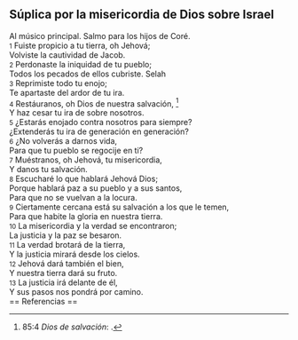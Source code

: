 == Súplica por la misericordia de Dios sobre Israel ==

Al músico principal. Salmo para los hijos de Coré.<br>
{{anchor|1}} <small>1</small> Fuiste propicio a tu tierra, oh Jehová;<br>
Volviste la cautividad de Jacob.<br>
{{anchor|2}} <small>2</small> Perdonaste la iniquidad de tu pueblo;<br>
Todos los pecados de ellos cubriste. Selah<br>
{{anchor|3}} <small>3</small> Reprimiste todo tu enojo;<br>
Te apartaste del ardor de tu ira.<br>
{{anchor|4}} <small>4</small> Restáuranos, oh Dios de nuestra salvación, <ref>85:4 ''Dios de salvación'': {{lib|LU|2|6|3}}.</ref><br>
Y haz cesar tu ira de sobre nosotros.<br>
{{anchor|5}} <small>5</small> ¿Estarás enojado contra nosotros para siempre?<br>
¿Extenderás tu ira de generación en generación?<br>
{{anchor|6}} <small>6</small> ¿No volverás a darnos vida,<br>
Para que tu pueblo se regocije en ti?<br>
{{anchor|7}} <small>7</small> Muéstranos, oh Jehová, tu misericordia,<br>
Y danos tu salvación.<br>
{{anchor|8}} <small>8</small> Escucharé lo que hablará Jehová Dios;<br>
Porque hablará paz a su pueblo y a sus santos,<br>
Para que no se vuelvan a la locura.<br>
{{anchor|9}} <small>9</small> Ciertamente cercana está su salvación a los que le temen,<br>
Para que habite la gloria en nuestra tierra.<br>
{{anchor|10}} <small>10</small> La misericordia y la verdad se encontraron;<br>
La justicia y la paz se besaron.<br>
{{anchor|11}} <small>11</small> La verdad brotará de la tierra,<br>
Y la justicia mirará desde los cielos.<br>
{{anchor|12}} <small>12</small> Jehová dará también el bien,<br>
Y nuestra tierra dará su fruto.<br>
{{anchor|13}} <small>13</small> La justicia irá delante de él,<br>
Y sus pasos nos pondrá por camino.<br>
== Referencias ==

<references />
